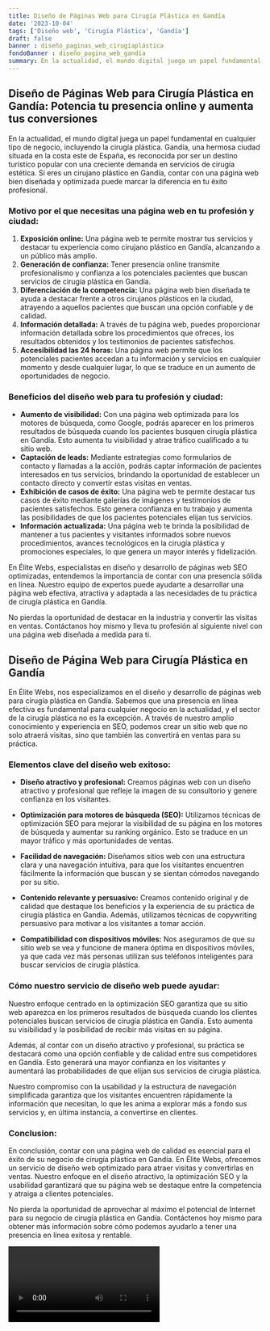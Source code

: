 ```yaml
---
title: Diseño de Páginas Web para Cirugía Plástica en Gandía
date: '2023-10-04'
tags: ['Diseño web', 'Cirugía Plástica', 'Gandía']
draft: false
banner : diseño_paginas_web_cirugíaplástica
fondoBanner : diseño_pagina_web_gandía
summary: En la actualidad, el mundo digital juega un papel fundamental en cualquier tipo de negocio, incluyendo la cirugía plástica. Gandía, una hermosa ciudad situada en la costa este de España, es reconocida por ser un destino turístico popular con una creciente demanda en servicios de cirugía estética. Si eres un cirujano plástico en Gandía, contar con una página web bien diseñada y optimizada puede marcar la diferencia en tu éxito profesional. 
---
```


## Diseño de Páginas Web para Cirugía Plástica en Gandía: Potencia tu presencia online y aumenta tus conversiones

En la actualidad, el mundo digital juega un papel fundamental en cualquier tipo de negocio, incluyendo la cirugía plástica. Gandía, una hermosa ciudad situada en la costa este de España, es reconocida por ser un destino turístico popular con una creciente demanda en servicios de cirugía estética. Si eres un cirujano plástico en Gandía, contar con una página web bien diseñada y optimizada puede marcar la diferencia en tu éxito profesional. 

### Motivo por el que necesitas una página web en tu profesión y ciudad:

1. **Exposición online:** Una página web te permite mostrar tus servicios y destacar tu experiencia como cirujano plástico en Gandía, alcanzando a un público más amplio.
2. **Generación de confianza:** Tener presencia online transmite profesionalismo y confianza a los potenciales pacientes que buscan servicios de cirugía plástica en Gandía.
3. **Diferenciación de la competencia:** Una página web bien diseñada te ayuda a destacar frente a otros cirujanos plásticos en la ciudad, atrayendo a aquellos pacientes que buscan una opción confiable y de calidad.
4. **Información detallada:** A través de tu página web, puedes proporcionar información detallada sobre los procedimientos que ofreces, los resultados obtenidos y los testimonios de pacientes satisfechos.
5. **Accesibilidad las 24 horas:** Una página web permite que los potenciales pacientes accedan a tu información y servicios en cualquier momento y desde cualquier lugar, lo que se traduce en un aumento de oportunidades de negocio.

### Beneficios del diseño web para tu profesión y ciudad:

- **Aumento de visibilidad:** Con una página web optimizada para los motores de búsqueda, como Google, podrás aparecer en los primeros resultados de búsqueda cuando los pacientes busquen cirugía plástica en Gandía. Esto aumenta tu visibilidad y atrae tráfico cualificado a tu sitio web.
- **Captación de leads:** Mediante estrategias como formularios de contacto y llamadas a la acción, podrás captar información de pacientes interesados en tus servicios, brindando la oportunidad de establecer un contacto directo y convertir estas visitas en ventas.
- **Exhibición de casos de éxito:** Una página web te permite destacar tus casos de éxito mediante galerías de imágenes y testimonios de pacientes satisfechos. Esto genera confianza en tu trabajo y aumenta las posibilidades de que los pacientes potenciales elijan tus servicios.
- **Información actualizada:** Una página web te brinda la posibilidad de mantener a tus pacientes y visitantes informados sobre nuevos procedimientos, avances tecnológicos en la cirugía plástica y promociones especiales, lo que genera un mayor interés y fidelización.

En Élite Webs, especialistas en diseño y desarrollo de páginas web SEO optimizadas, entendemos la importancia de contar con una presencia sólida en línea. Nuestro equipo de expertos puede ayudarte a desarrollar una página web efectiva, atractiva y adaptada a las necesidades de tu práctica de cirugía plástica en Gandía.

No pierdas la oportunidad de destacar en la industria y convertir las visitas en ventas. Contáctanos hoy mismo y lleva tu profesión al siguiente nivel con una página web diseñada a medida para ti.

<GifSeo />

<Cta />

## Diseño de Página Web para Cirugía Plástica en Gandía

En Élite Webs, nos especializamos en el diseño y desarrollo de páginas web para cirugía plástica en Gandía. Sabemos que una presencia en línea efectiva es fundamental para cualquier negocio en la actualidad, y el sector de la cirugía plástica no es la excepción. A través de nuestro amplio conocimiento y experiencia en SEO, podemos crear un sitio web que no solo atraerá visitas, sino que también las convertirá en ventas para su práctica.

### Elementos clave del diseño web exitoso:

- **Diseño atractivo y profesional:** Creamos páginas web con un diseño atractivo y profesional que refleje la imagen de su consultorio y genere confianza en los visitantes.

- **Optimización para motores de búsqueda (SEO):** Utilizamos técnicas de optimización SEO para mejorar la visibilidad de su página en los motores de búsqueda y aumentar su ranking orgánico. Esto se traduce en un mayor tráfico y más oportunidades de ventas.

- **Facilidad de navegación:** Diseñamos sitios web con una estructura clara y una navegación intuitiva, para que los visitantes encuentren fácilmente la información que buscan y se sientan cómodos navegando por su sitio.

- **Contenido relevante y persuasivo:** Creamos contenido original y de calidad que destaque los beneficios y la experiencia de su práctica de cirugía plástica en Gandía. Además, utilizamos técnicas de copywriting persuasivo para motivar a los visitantes a tomar acción.

- **Compatibilidad con dispositivos móviles:** Nos aseguramos de que su sitio web se vea y funcione de manera óptima en dispositivos móviles, ya que cada vez más personas utilizan sus teléfonos inteligentes para buscar servicios de cirugía plástica.

### Cómo nuestro servicio de diseño web puede ayudar:

Nuestro enfoque centrado en la optimización SEO garantiza que su sitio web aparezca en los primeros resultados de búsqueda cuando los clientes potenciales buscan servicios de cirugía plástica en Gandía. Esto aumenta su visibilidad y la posibilidad de recibir más visitas en su página.

Además, al contar con un diseño atractivo y profesional, su práctica se destacará como una opción confiable y de calidad entre sus competidores en Gandía. Esto generará una mayor confianza en los visitantes y aumentará las probabilidades de que elijan sus servicios de cirugía plástica.

Nuestro compromiso con la usabilidad y la estructura de navegación simplificada garantiza que los visitantes encuentren rápidamente la información que necesitan, lo que les anima a explorar más a fondo sus servicios y, en última instancia, a convertirse en clientes.

### Conclusion:

En conclusión, contar con una página web de calidad es esencial para el éxito de su negocio de cirugía plástica en Gandía. En Élite Webs, ofrecemos un servicio de diseño web optimizado para atraer visitas y convertirlas en ventas. Nuestro enfoque en el diseño atractivo, la optimización SEO y la usabilidad garantizará que su página web se destaque entre la competencia y atraiga a clientes potenciales.

No pierda la oportunidad de aprovechar al máximo el potencial de Internet para su negocio de cirugía plástica en Gandía. Contáctenos hoy mismo para obtener más información sobre cómo podemos ayudarlo a tener una presencia en línea exitosa y rentable.

<Video />

<CtaBot job='Cirugía Plástica' city='Gandía'/>

<Gmaps query='Gandía+españa+maps' />